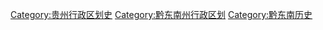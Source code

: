 [[Category:贵州行政区划史|Category:贵州行政区划史]]
[[Category:黔东南州行政区划|Category:黔东南州行政区划]]
[[Category:黔东南历史|Category:黔东南历史]]